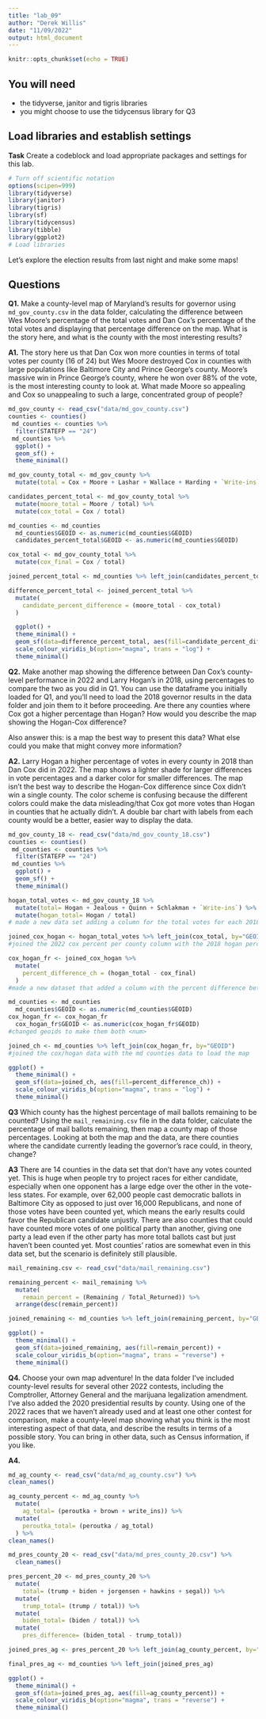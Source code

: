 ```yaml
---
title: "lab_09"
author: "Derek Willis"
date: "11/09/2022"
output: html_document
---
```


```r
knitr::opts_chunk$set(echo = TRUE)
```

## You will need

* the tidyverse, janitor and tigris libraries
* you might choose to use the tidycensus library for Q3

## Load libraries and establish settings

**Task** Create a codeblock and load appropriate packages and settings for this lab.

```r
# Turn off scientific notation
options(scipen=999)
library(tidyverse)
library(janitor)
library(tigris)
library(sf)
library(tidycensus)
library(tibble)
library(ggplot2)
# Load libraries

```

Let's explore the election results from last night and make some maps! 

## Questions 

**Q1.** Make a county-level map of Maryland's results for governor using `md_gov_county.csv` in the data folder, calculating the difference between Wes Moore's percentage of the total votes and Dan Cox's percentage of the total votes and displaying that percentage difference on the map. What is the story here, and what is the county with the most interesting results?

**A1.** The story here us that Dan Cox won more counties in terms of total votes per county (16 of 24) but Wes Moore destroyed Cox in counties with large populations like Baltimore City and Prince George's county. Moore's massive win in Prince George's county, where he won over 88% of the vote, is the most interesting county to look at. What made Moore so appealing and Cox so unappealing to such a large, concentrated group of people?

```r
md_gov_county <- read_csv("data/md_gov_county.csv")
counties <- counties()
 md_counties <- counties %>%
  filter(STATEFP == "24")
 md_counties %>%
  ggplot() +
  geom_sf() +
  theme_minimal()
```
```r
md_gov_county_total <- md_gov_county %>% 
  mutate(total = Cox + Moore + Lashar + Wallace + Harding + `Write-ins` )
```

```r
candidates_percent_total <- md_gov_county_total %>% 
  mutate(moore_total = Moore / total) %>% 
  mutate(cox_total = Cox / total)
```

```r
md_counties <- md_counties
  md_counties$GEOID <- as.numeric(md_counties$GEOID)
  candidates_percent_total$GEOID <- as.numeric(md_counties$GEOID)
```

```r
cox_total <- md_gov_county_total %>% 
  mutate(cox_final = Cox / total)
```

```r
joined_percent_total <- md_counties %>% left_join(candidates_percent_total, by="GEOID")
```

```r
difference_percent_total <- joined_percent_total %>% 
  mutate(
    candidate_percent_difference = (moore_total - cox_total)
  )
```

```r
  ggplot() +
  theme_minimal() +
  geom_sf(data=difference_percent_total, aes(fill=candidate_percent_difference)) +
  scale_colour_viridis_b(option="magma", trans = "log") +
  theme_minimal()
```

**Q2.** Make another map showing the difference between Dan Cox's county-level performance in 2022 and Larry Hogan's in 2018, using percentages to compare the two as you did in Q1. You can use the dataframe you initially loaded for Q1, and you'll need to load the 2018 governor results in the data folder and join them to it before proceeding. Are there any counties where Cox got a higher percentage than Hogan? How would you describe the map showing the Hogan-Cox difference?

Also answer this: is a map the best way to present this data? What else could you make that might convey more information?

**A2.** Larry Hogan a higher percentage of votes in every county in 2018 than Dan Cox did in 2022. The map shows a lighter shade for larger differences in vote percentages and a darker color for smaller differences. The map isn't the best way to describe the Hogan-Cox difference since Cox didn't win a single county. The color scheme is confusing because the different colors could make the data misleading/that Cox got more votes than Hogan in counties that he actually didn't. A double bar chart with labels from each county would be a better, easier way to display the data.

```r
md_gov_county_18 <- read_csv("data/md_gov_county_18.csv")
counties <- counties()
 md_counties <- counties %>%
  filter(STATEFP == "24")
 md_counties %>%
  ggplot() +
  geom_sf() +
  theme_minimal()
```

```r
hogan_total_votes <- md_gov_county_18 %>% 
  mutate(total= Hogan + Jealous + Quinn + Schlakman + `Write-ins`) %>% 
  mutate(hogan_total= Hogan / total)
# made a new data set adding a column for the total votes for each 2018 candidate per county, then found the percent of hogan votes per county specifically
```

```r
joined_cox_hogan <- hogan_total_votes %>% left_join(cox_total, by="GEOID")
#joined the 2022 cox percent per county column with the 2018 hogan percent per county column
```

```r
cox_hogan_fr <- joined_cox_hogan %>% 
  mutate(
    percent_difference_ch = (hogan_total - cox_final)
  )
#made a new dataset that added a column with the percent difference between hogan and cox per county after joining cox/hogan above
```

```r
md_counties <- md_counties
  md_counties$GEOID <- as.numeric(md_counties$GEOID)
cox_hogan_fr <- cox_hogan_fr
  cox_hogan_fr$GEOID <- as.numeric(cox_hogan_fr$GEOID)
#changed geoids to make them both <num> 
```

```r
joined_ch <- md_counties %>% left_join(cox_hogan_fr, by="GEOID")
#joined the cox/hogan data with the md counties data to load the map
```

```r
ggplot() +
  theme_minimal() +
  geom_sf(data=joined_ch, aes(fill=percent_difference_ch)) +
  scale_colour_viridis_b(option="magma", trans = "log") +
  theme_minimal()
```
**Q3** Which county has the highest percentage of mail ballots remaining to be counted? Using the `mail_remaining.csv` file in the data folder, calculate the percentage of mail ballots remaining, then map a county map of those percentages. Looking at both the map and the data, are there counties where the candidate currently leading the governor's race could, in theory, change?

**A3** There are 14 counties in the data set that don't have any votes counted yet. This is huge when people try to project races for either candidate, especially when one opponent has a large edge over the other in the vote-less states. For example, over 62,000 people cast democratic ballots in Baltimore City as opposed to just over 16,000 Republicans, and none of those votes have been counted yet, which means the early results could favor the Republican candidate unjustly. There are also counties that could have counted more votes of one political party than another, giving one party a lead even if the other party has more total ballots cast but just haven't been counted yet. Most counties' ratios are somewhat even in this data set, but the scenario is definitely still plausible.

```r
mail_remaining.csv <- read_csv("data/mail_remaining.csv")
```

```r
remaining_percent <- mail_remaining %>% 
  mutate(
    remain_percent = (Remaining / Total_Returned)) %>%
  arrange(desc(remain_percent))
```

```r
joined_remaining <- md_counties %>% left_join(remaining_percent, by="GEOID")
```

```r
ggplot() +
  theme_minimal() +
  geom_sf(data=joined_remaining, aes(fill=remain_percent)) +
  scale_colour_viridis_b(option="magma", trans = "reverse") +
  theme_minimal()
```

**Q4.** Choose your own map adventure! In the data folder I've included county-level results for several other 2022 contests, including the Comptroller, Attorney General and the marijuana legalization amendment. I've also added the 2020 presidential results by county. Using one of the 2022 races that we haven't already used and at least one other contest for comparison, make a county-level map showing what you think is the most interesting aspect of that data, and describe the results in terms of a possible story. You can bring in other data, such as Census information, if you like.

**A4.**  

```r
md_ag_county <- read_csv("data/md_ag_county.csv") %>% 
clean_names()
```

```r
ag_county_percent <- md_ag_county %>% 
  mutate(
    ag_total= (peroutka + brown + write_ins)) %>% 
  mutate(
    peroutka_total= (peroutka / ag_total)
  ) %>% 
clean_names()
```

```r
md_pres_county_20 <- read_csv("data/md_pres_county_20.csv") %>% 
  clean_names()
```

```r
pres_percent_20 <- md_pres_county_20 %>% 
  mutate(
    total= (trump + biden + jorgensen + hawkins + segal)) %>% 
  mutate(
    trump_total= (trump / total)) %>% 
  mutate(
    biden_total= (biden / total)) %>% 
  mutate(
    pres_difference= (biden_total - trump_total))
```

```r
joined_pres_ag <- pres_percent_20 %>% left_join(ag_county_percent, by="geoid")
```

```r
final_pres_ag <- md_counties %>% left_join(joined_pres_ag)
```

```r
ggplot() +
  theme_minimal() +
  geom_sf(data=joined_pres_ag, aes(fill=ag_county_percent)) +
  scale_colour_viridis_b(option="magma", trans = "reverse") +
  theme_minimal()
```


